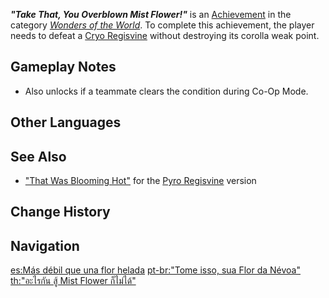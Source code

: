 {{Achievement Infobox
|id           = 82063
|order id     = 2063
|category     = Wonders of the World
|description  = Defeat a [[Cryo Regisvine]] without destroying its corolla weak point.
|requirements = 
|primogems    = 10
|tracking     = 
|hidden       = 1
|topic        = Cryo Regisvine
|type         = Boss
}}
'''''"Take That, You Overblown Mist Flower!"''''' is an [[Achievement]] in the category ''[[Wonders of the World]]''. To complete this achievement, the player needs to defeat a [[Cryo Regisvine]] without destroying its corolla weak point.

==Gameplay Notes==
*Also unlocks if a teammate clears the condition during Co-Op Mode.
<!--
==Trivia==

==Video Guides==
{{EVT
|video1   = 
|caption1 = 
}}
-->
==Other Languages==
{{Other Languages
|en      = "Take That, You Overblown Mist Flower!"
|zhs     = 「什么嘛，还不如冰雾花」
|zhs_rm  = "Shénme ma, Hái Bùrú Bīngwùhuā"
|zht     = 「什麼嘛，還不如冰霧花」
|zht_rm  = "Shénme ma, Hái Bùrú Bīngwùhuā"
|zh_tl   = 
|ja      = 「どうした、霧氷花以下だぞ」
|ja_rm   = "Doushita, Muhyoubana Ika da zo"
|ja_tl   = 
|ko      = 「뭐야, 서리꽃보다 약하잖아?」
|ko_rm   = "Mwoya, Seorikkotboda Yakajana?"
|ko_tl   = "What is it, Weaker than Frost Flower?"
|es      = Más débil que una flor helada
|es_tl   = Weaker Than a Frozen Flower
|fr      = Rien qu'un arbre
|fr_tl   = Just a Tree
|ru      = Получай, цветок-переросток!
|ru_tl   = Take This, Outgrown Flower!
|th      = "อะไรกัน สู้ Mist Flower ก็ไม่ได้"
|th_rm   = "Arai Kan Su Mist Flower Ko Mai Dai"
|th_tl   = 
|vi      = "Cái gì chứ, còn không bằng Băng Vụ Hoa"
|vi_tl   = 
|de      = Auch nur eine Eisnebelblume!
|de_tl   = Also Just An Ice Mist Flower!
|id      = "Rasakan Ini, Dasar Mist Flower!"
|id_tl   = "Take This, You Mist Flower!"
|pt      = "Tome isso, sua Flor da Neblina"
|pt_tl   = 
|tr      = “Dikkat Et de Yaprakların Dökülmesin!”
|tr_tl   = "Be Careful That Your Leaves Don't Fall Off!"
|it      = Prendi questo, Fiordinebbia troppo cresciuto!
|it_tl   = Take This, Overgrown Mist Flower!
}}

==See Also==
* [["That Was Blooming Hot"]] for the [[Pyro Regisvine]] version

==Change History==
{{Change History|1.1}}
<!--
==References==
{{Reflist}}
-->
==Navigation==
{{Achievement Navbox|Wonders of the World|Boss}}

[[es:Más débil que una flor helada]]
[[pt-br:"Tome isso, sua Flor da Névoa"]]
[[th:"อะไรกัน สู้ Mist Flower ก็ไม่ได้"]]